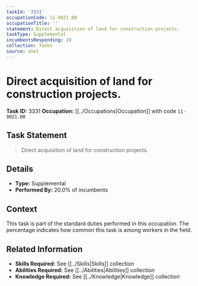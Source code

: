 ```yaml
---
taskId: '3331'
occupationCode: 11-9021.00
occupationTitle: ''
statement: Direct acquisition of land for construction projects.
taskType: Supplemental
incumbentsResponding: 20
collection: Tasks
source: onet
---
```

# Direct acquisition of land for construction projects.

**Task ID:** 3331
**Occupation:** [[../Occupations|Occupation]] with code `11-9021.00`

## Task Statement

> Direct acquisition of land for construction projects.

## Details

- **Type:** Supplemental
- **Performed By:** 20.0% of incumbents

## Context

This task is part of the standard duties performed in this occupation. The percentage indicates how common this task is among workers in the field.

## Related Information

- **Skills Required:** See [[../Skills|Skills]] collection
- **Abilities Required:** See [[../Abilities|Abilities]] collection
- **Knowledge Required:** See [[../Knowledge|Knowledge]] collection
